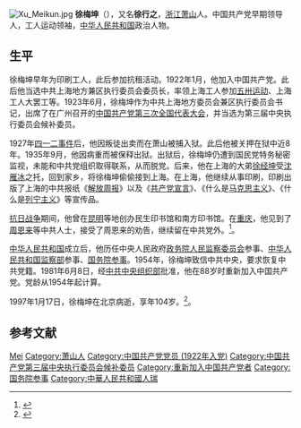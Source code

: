 [[File:Xu_Meikun.jpg|thumb]]
'''徐梅坤'''（{{bd|1893年||1997年|1月17日|catIdx=}}），又名'''徐行之'''，[[浙江|浙江]][[萧山|萧山]]人。中国共产党早期领导人，工人运动领袖，[[中华人民共和国|中华人民共和国]]政治人物。

== 生平 ==
徐梅坤早年为印刷工人，此后参加抗租活动。1922年1月，他加入中国共产党。此后他当选中共上海地方兼区执行委员会委员长，率领上海工人参加[[五卅运动|五卅运动]]、上海工人大罢工等。1923年6月，徐梅坤作为中共上海地方委员会兼区执行委员会书记，出席了在广州召开的[[中国共产党第三次全国代表大会|中国共产党第三次全国代表大会]]，并当选为第三届中央执行委员会候补委员。

1927年[[四一二事件|四一二事件]]后，他因叛徒出卖而在萧山被捕入狱。此后他被关押在狱中近8年。1935年9月，他因病重而被保释出狱。出狱后，徐梅坤仍遭到国民党特务秘密监视，未能和中共党组织取得联系，从而脱党。后来，他在上海的大弟[[徐经坤|徐经坤]]受[[沈雁冰|沈雁冰]]之托，回到家乡，将徐梅坤偷偷接到上海。在上海，他继续从事印刷，印刷出版了上海的中共报纸《[[解放周报|解放周报]]》以及《[[共产党宣言|共产党宣言]]》、《什么是[[马克思主义|马克思主义]]》、《什么是[[列宁主义|列宁主义]]》等宣传品。

[[抗日战争|抗日战争]]期间，他曾在[[昆明|昆明]]等地创办民生印书馆和南方印书馆。在[[重庆|重庆]]，他见到了[[周恩来|周恩来]]等中共人士，接受了周恩来的劝告，继续留在中共党外。<ref>{{cite news|title=三大代表徐梅坤：中共历史上第一个工人党员|url=http://dangshi.people.com.cn/GB/85038/8783050.html|accessdate=2012-02-19|newspaper=人民网|archive-date=2012-06-07|archive-url=https://web.archive.org/web/20120607090420/http://dangshi.people.com.cn/GB/85038/8783050.html|dead-url=no}}</ref>。

[[中华人民共和国|中华人民共和国]]成立后，他历任中央人民政府[[政务院人民监察委员会|政务院人民监察委员会]]参事、[[中华人民共和国监察部|中华人民共和国监察部]]参事、[[国务院参事室|国务院参事]]。1954年，徐梅坤致信中共中央，要求恢复中共党籍。1981年6月8日，经[[中共中央组织部|中共中央组织部]]批准，他在88岁时重新加入中国共产党。党龄从1954年起计算。

1997年1月17日，徐梅坤在北京病逝，享年104岁。<ref>{{cite web|title=三大代表徐梅坤：88岁重入党|url=http://history.gmw.cn/2011-05/25/content_2004297.htm|publisher=光明网|accessdate=2012-02-19|archive-url=https://web.archive.org/web/20151126164848/http://history.gmw.cn/2011-05/25/content_2004297.htm|archive-date=2015-11-26|dead-url=yes}}</ref>。

== 参考文献 ==
{{reflist}}

{{国务院参事}}

{{Authority control}}
{{DEFAULTSORT:Xu徐}}
[[Category:徐姓|Mei]]
[[Category:萧山人|Category:萧山人]]
[[Category:中国共产党党员_(1922年入党)|Category:中国共产党党员 (1922年入党)]]
[[Category:中国共产党第三届中央执行委员会候补委员|Category:中国共产党第三届中央执行委员会候补委员]]
[[Category:重新加入中国共产党者|Category:重新加入中国共产党者]]
[[Category:国务院参事|Category:国务院参事]]
[[Category:中華人民共和國人瑞|Category:中華人民共和國人瑞]]